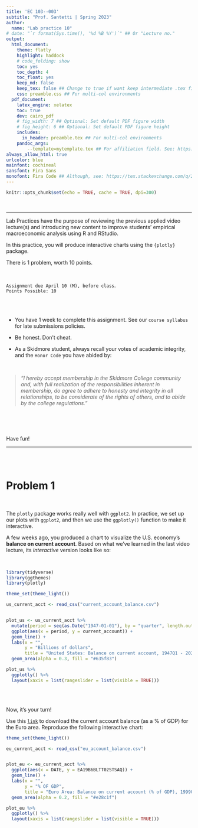 ```yaml
---
title: 'EC 103--003'
subtitle: "Prof. Santetti | Spring 2023"
author:
  name: "Lab practice 10"
# date: "`r format(Sys.time(), '%d %B %Y')`" ## Or "Lecture no."
output: 
  html_document:
    theme: flatly
    highlight: haddock
    # code_folding: show
    toc: yes
    toc_depth: 4
    toc_float: yes
    keep_md: false
    keep_tex: false ## Change to true if want keep intermediate .tex file
    css: preamble.css ## For multi-col environments
  pdf_document:
    latex_engine: xelatex
    toc: true
    dev: cairo_pdf
    # fig_width: 7 ## Optional: Set default PDF figure width
    # fig_height: 6 ## Optional: Set default PDF figure height
    includes:
      in_header: preamble.tex ## For multi-col environments
    pandoc_args:
        --template=mytemplate.tex ## For affiliation field. See: https://bit.ly/2T191uZ
always_allow_html: true
urlcolor: blue
mainfont: cochineal
sansfont: Fira Sans
monofont: Fira Code ## Although, see: https://tex.stackexchange.com/q/294362
---
```


```r
knitr::opts_chunk$set(echo = TRUE, cache = TRUE, dpi=300)
```


<br>

---

Lab Practices have the purpose of reviewing the previous applied video lecture(s) and introducing new content to improve students' empirical macroeconomic analysis using R and RStudio.

In this practice, you will produce interactive charts using the `{plotly}` package.


There is 1 problem, worth 10 points.

<br>

`Assignment due April 10 (M), before class`. <br>
`Points Possible: 10`



<br><br>

- You have 1 week to complete this assignment. See our `course syllabus` for late submissions policies.

- Be honest. Don't cheat.

- As a Skidmore student, always recall your votes of academic integrity, and the `Honor Code` you have abided by:

<br>


> *"I hereby accept membership in the Skidmore College community and, with full realization of the responsibilities inherent in membership, do agree to adhere to honesty and integrity in all relationships, to be considerate of the rights of others, and to abide by the college regulations."*


<br><br><br>


Have fun!

---


<br><br>


# Problem 1

<br>

The `plotly` package works really well with `ggplot2`. In practice, we set up our plots with `ggplot2`, and then we use the `ggplotly()` function to make it interactive.

A few weeks ago, you produced a chart to visualize the U.S. economy's **balance on current account**. Based on what we've learned in the last video lecture, its *interactive* version looks like so:


<br>

```r
library(tidyverse)
library(ggthemes)
library(plotly)

theme_set(theme_light())

us_current_acct <- read_csv("current_account_balance.csv")


plot_us <- us_current_acct %>% 
  mutate(period = seq(as.Date("1947-01-01"), by = "quarter", length.out = 303)) %>% 
  ggplot(aes(x = period, y = current_account)) +
  geom_line() +
  labs(x = "", 
       y = "Billions of dollars", 
       title = "United States: Balance on current account, 1947Q1 - 2022Q3") +
  geom_area(alpha = 0.3, fill = "#635f83")

plot_us %>% 
  ggplotly() %>% 
  layout(xaxis = list(rangeslider = list(visible = TRUE)))

```



<br><br>

Now, it's your turn!

Use this [`link`](https://fred.stlouisfed.org/series/EA19B6BLTT02STSAQ) to download the current account balance (as a % of GDP) for the Euro area. Reproduce the following interactive chart:



```r

theme_set(theme_light())

eu_current_acct <- read_csv("eu_account_balance.csv")


plot_eu <- eu_current_acct %>% 
  ggplot(aes(x = DATE, y = EA19B6BLTT02STSAQ)) +
  geom_line() +
  labs(x = "", 
       y = "% OF GDP", 
       title = "Euro Area: Balance on current account (% of GDP), 1999Q1 - 2022Q3") +
  geom_area(alpha = 0.2, fill = "#e28c1f")

plot_eu %>% 
  ggplotly() %>% 
  layout(xaxis = list(rangeslider = list(visible = TRUE)))

```

